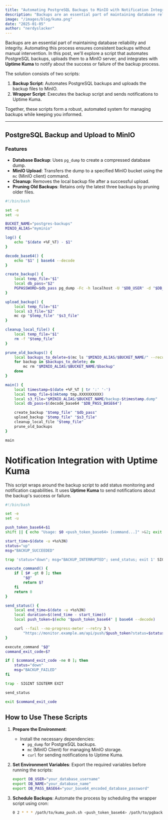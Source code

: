 ```yaml
---
title: "Automating PostgreSQL Backups to MinIO with Notification Integration"
description: "Backups are an essential part of maintaining database reliability and integrity. Automating this process ensures consistent backups without manual intervention..."
image: "/images/blog/kuma.png"
date: "2025-01-05"
author: "nerdyslacker"
---
```


Backups are an essential part of maintaining database reliability and integrity. Automating this process ensures consistent backups without manual intervention. In this post, we'll explore a script that automates PostgreSQL backups, uploads them to a MinIO server, and integrates with **Uptime Kuma** to notify about the success or failure of the backup process.


The solution consists of two scripts:
1. **Backup Script**: Automates PostgreSQL backups and uploads the backup files to MinIO.
2. **Wrapper Script**: Executes the backup script and sends notifications to Uptime Kuma.

Together, these scripts form a robust, automated system for managing backups while keeping you informed.

---

## **PostgreSQL Backup and Upload to MinIO**

### **Features**
- **Database Backup**: Uses `pg_dump` to create a compressed database dump.
- **MinIO Upload**: Transfers the dump to a specified MinIO bucket using the `mc` (MinIO client) command.
- **Cleanup**: Removes the local backup file after a successful upload.
- **Pruning Old Backups**: Retains only the latest three backups by pruning older files.

```bash
#!/bin/bash

set -e
set -u

BUCKET_NAME="postgres-backups"
MINIO_ALIAS="myminio"

log() {
    echo "$(date +%F_%T) - $1"
}

decode_base64() {
    echo "$1" | base64 --decode
}

create_backup() {
    local temp_file="$1"
    local db_pass="$2"
    PGPASSWORD=$db_pass pg_dump -Fc -h localhost -U "$DB_USER" -d "$DB_NAME" > "$temp_file"
}

upload_backup() {
    local temp_file="$1"
    local s3_file="$2"
    mc cp "$temp_file" "$s3_file"
}

cleanup_local_file() {
    local temp_file="$1"
    rm -f "$temp_file"
}

prune_old_backups() {
    local backups_to_delete=$(mc ls "$MINIO_ALIAS/$BUCKET_NAME/" --recursive | sort -r | tail -n +4 | awk '{print $NF}')
    for backup in $backups_to_delete; do
        mc rm "$MINIO_ALIAS/$BUCKET_NAME/$backup"
    done
}

main() {
    local timestamp=$(date +%F_%T | tr ':' '-')
    local temp_file=$(mktemp tmp.XXXXXXXXXX)
    local s3_file="$MINIO_ALIAS/$BUCKET_NAME/backup-$timestamp.dump"
    local db_pass=$(decode_base64 "$DB_PASS_BASE64")

    create_backup "$temp_file" "$db_pass"
    upload_backup "$temp_file" "$s3_file"
    cleanup_local_file "$temp_file"
    prune_old_backups
}

main
```

# Notification Integration with Uptime Kuma

This script wraps around the backup script to add status monitoring and notification capabilities. It uses **Uptime Kuma** to send notifications about the backup's success or failure.

```bash
#!/bin/bash

set -e
set -u

push_token_base64=$1
shift || { echo "Usage: $0 <push_token_base64> [command...]" >&2; exit 1; }

start_time=$(date -u +%s%3N)
status="up"
msg="BACKUP_SUCCEEDED"

trap 'status="down"; msg="BACKUP_INTERRUPTED"; send_status; exit 1' SIGINT SIGTERM EXIT

execute_command() {
    if [ $# -gt 0 ]; then
        "$@"
        return $?
    fi
    return 0
}

send_status() {
    local end_time=$(date -u +%s%3N)
    local duration=$((end_time - start_time))
    local push_token=$(echo "$push_token_base64" | base64 --decode)

    curl --fail --no-progress-meter --retry 3 \
        "https://monitor.example.am/api/push/$push_token?status=$status&msg=$msg&ping=$duration" 2>&1
}

execute_command "$@"
command_exit_code=$?

if [ $command_exit_code -ne 0 ]; then
    status="down"
    msg="BACKUP_FAILED"
fi

trap - SIGINT SIGTERM EXIT

send_status

exit $command_exit_code
```

## How to Use These Scripts

1. **Prepare the Environment**:
   - Install the necessary dependencies:
     - `pg_dump` for PostgreSQL backups.
     - `mc` (MinIO Client) for managing MinIO storage.
     - `curl` for sending notifications to Uptime Kuma.

2. **Set Environment Variables**:
   Export the required variables before running the scripts:
   ```bash
   export DB_USER="your_database_username"
   export DB_NAME="your_database_name"
   export DB_PASS_BASE64="your_base64_encoded_database_password"
   ```

3. **Schedule Backups**: Automate the process by scheduling the wrapper script using cron:
   ```bash
   0 2 * * * /path/to/kuma_push.sh <push_token_base64> /path/to/pgbackup_minio.sh
   ```
